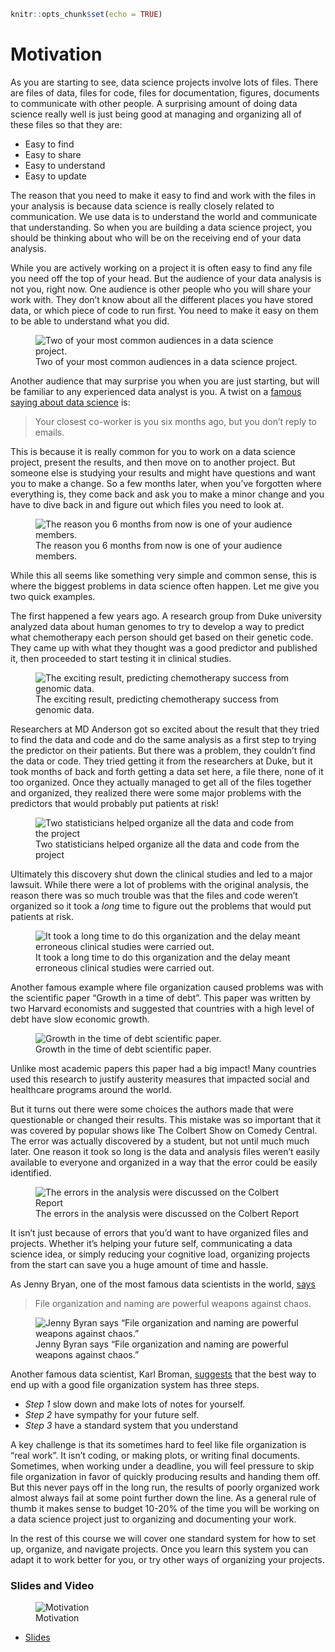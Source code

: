 
```r
knitr::opts_chunk$set(echo = TRUE)
```

# Motivation

As you are starting to see, data science projects involve lots of files. There are files of data, files for code, files for documentation, figures, documents to communicate with other people. A surprising amount of doing data science really well is just being good at managing and organizing all of these files so that they are:

* Easy to find
* Easy to share
* Easy to understand
* Easy to update

The reason that you need to make it easy to find and work with the files in your analysis is because data science is really closely related to communication. We use data is to understand the world and communicate that understanding. So when you are building a data science project, you should be thinking about who will be on the receiving end of your data analysis.

While you are actively working on a project it is often easy to find any file you need off the top of your head. But the audience of your data analysis is not you, right now. One audience is other people who you will share your work with. They don't know about all the different places you have stored data, or which piece of code to run first. You need to make it easy on them to be able to understand what you did.


![Two of your most common audiences in a data science project.](https://docs.google.com/presentation/d/1DJ7dlj8HEWdX9EL0dbNpl-gwAhI01JXSL8REAzmuQjw/export/png?id=1DJ7dlj8HEWdX9EL0dbNpl-gwAhI01JXSL8REAzmuQjw&pageid=g37d0e66653_0_13)

Another audience that may surprise you when you are just starting, but will be familiar to any experienced data analyst is you. A twist on a [famous saying about data science](http://kbroman.org/Tools4RR/assets/lectures/01_intro.pdf) is:

> Your closest co-worker is you six months ago, but you don't reply to emails.

This is because it is really common for you to work on a data science project, present the results, and then move on to another project. But someone else is studying your results and might have questions and want you to make a change. So a few months later, when you've forgotten where everything is, they come back and ask you to make a minor change and you have to dive back in and figure out which files you need to look at.


![The reason you 6 months from now is one of your audience members.](https://docs.google.com/presentation/d/1DJ7dlj8HEWdX9EL0dbNpl-gwAhI01JXSL8REAzmuQjw/export/png?id=1DJ7dlj8HEWdX9EL0dbNpl-gwAhI01JXSL8REAzmuQjw&pageid=g37d0e66653_0_29)

While this all seems like something very simple and common sense, this is where the biggest problems in data science often happen. Let me give you two quick examples.

The first happened a few years ago. A research group from Duke university analyzed data about human genomes to try to develop a way to predict what chemotherapy each person should get based on their genetic code. They came up with what they thought was a good predictor and published it, then proceeded to start testing it in clinical studies.


![The exciting result, predicting chemotherapy success from genomic data.](https://docs.google.com/presentation/d/1DJ7dlj8HEWdX9EL0dbNpl-gwAhI01JXSL8REAzmuQjw/export/png?id=1DJ7dlj8HEWdX9EL0dbNpl-gwAhI01JXSL8REAzmuQjw&pageid=g37d0e66653_0_46)

Researchers at MD Anderson got so excited about the result that they tried to find the data and code and do the same analysis as a first step to trying the predictor on their patients. But there was a problem, they couldn't find the data or code. They tried getting it from the researchers at Duke, but it took months of back and forth getting a data set here, a file there, none of it too organized. Once they actually managed to get all of the files together and organized, they realized there were some major problems with the predictors that would probably put patients at risk!


![Two statisticians helped organize all the data and code from the project](https://docs.google.com/presentation/d/1DJ7dlj8HEWdX9EL0dbNpl-gwAhI01JXSL8REAzmuQjw/export/png?id=1DJ7dlj8HEWdX9EL0dbNpl-gwAhI01JXSL8REAzmuQjw&pageid=g37d0e66653_0_52)

Ultimately this discovery shut down the clinical studies and led to a major lawsuit. While there were a lot of problems with the original analysis, the reason there was so much trouble was that the files and code weren't organized so it took a _long_ time to figure out the problems that would put patients at risk.


![It took a long time to do this organization and the delay meant erroneous clinical studies were carried out.](https://docs.google.com/presentation/d/1DJ7dlj8HEWdX9EL0dbNpl-gwAhI01JXSL8REAzmuQjw/export/png?id=1DJ7dlj8HEWdX9EL0dbNpl-gwAhI01JXSL8REAzmuQjw&pageid=g37d0e66653_0_57)


Another famous example where file organization caused problems was with the scientific paper "Growth in a time of debt". This paper was written by two Harvard economists and suggested that countries with a high level of debt have slow economic growth.


![Growth in the time of debt scientific paper.](https://docs.google.com/presentation/d/1DJ7dlj8HEWdX9EL0dbNpl-gwAhI01JXSL8REAzmuQjw/export/png?id=1DJ7dlj8HEWdX9EL0dbNpl-gwAhI01JXSL8REAzmuQjw&pageid=g313d649b28_0_214)

Unlike most academic papers this paper had a big impact! Many countries used this research to justify austerity measures that impacted social and healthcare programs around the world.

But it turns out there were some choices the authors made that were questionable or changed their results. This mistake was so important that it was covered by popular shows like The Colbert Show on Comedy Central. The error was actually discovered by a student, but not until much much later. One reason it took so long is the data and analysis files weren't easily available to everyone and organized in a way that the error could be easily identified.


![The errors in the analysis were discussed on the Colbert Report](https://docs.google.com/presentation/d/1DJ7dlj8HEWdX9EL0dbNpl-gwAhI01JXSL8REAzmuQjw/export/png?id=1DJ7dlj8HEWdX9EL0dbNpl-gwAhI01JXSL8REAzmuQjw&pageid=g313d649b28_0_205)


It isn't just because of errors that you'd want to have organized files and projects. Whether it's helping your future self, communicating a data science idea, or simply reducing your cognitive load, organizing projects from the start can save you a huge amount of time and hassle.

As Jenny Bryan, one of the most famous data scientists in the world, [says](https://github.com/kbroman/datasciquotes)

> File organization and naming are powerful weapons against chaos.


![Jenny Byran says "File organization and naming are powerful weapons against chaos."](https://docs.google.com/presentation/d/1DJ7dlj8HEWdX9EL0dbNpl-gwAhI01JXSL8REAzmuQjw/export/png?id=1DJ7dlj8HEWdX9EL0dbNpl-gwAhI01JXSL8REAzmuQjw&pageid=g313d649b28_0_197)

Another famous data scientist, Karl Broman, [suggests](http://kbroman.org/Tools4RR/assets/lectures/06_org_eda.pdf) that the best way to end up with a good file organization system has three steps.  

* _Step 1_ slow down and make lots of notes for yourself.
* _Step 2_ have sympathy for your future self.
* _Step 3_ have a standard system that you understand

A key challenge is that its sometimes hard to feel like file organization is "real work". It isn't coding, or making plots, or writing final documents. Sometimes, when working under a deadline, you will feel pressure to skip file organization in favor of quickly producing results and handing them off. But this never pays off in the long run, the results of poorly organized work almost always fail at some point further down the line. As a general rule of thumb it makes sense to budget 10-20% of the time you will be working on a data science project just to organizing and documenting your work.

In the rest of this course we will cover one standard system for how to set up, organize, and navigate projects. Once you learn this system you can adapt it to work better for you, or try other ways of organizing your projects.


### Slides and Video

![Motivation](https://www.youtube.com/watch?v=JxoKkjRJFeI)

* [Slides](https://docs.google.com/presentation/d/1DJ7dlj8HEWdX9EL0dbNpl-gwAhI01JXSL8REAzmuQjw/edit?usp=sharing)
